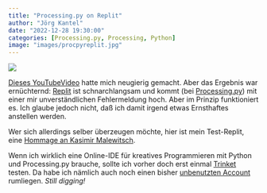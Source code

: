 ```yaml
---
title: "Processing.py on Replit"
author: "Jörg Kantel"
date: "2022-12-28 19:30:00"
categories: [Processing.py, Processing, Python]
image: "images/procpyreplit.jpg"
---
```


[![](images/procpyreplit-b.jpg)](https://www.flickr.com/photos/schockwellenreiter/52592110099/)

[Dieses YouTubeVideo](https://www.youtube.com/watch?v=kTOkdaNMGac) hatte mich neugierig gemacht. Aber das Ergebnis war ernüchternd: [Replit](http://cognitiones.kantel-chaos-team.de/programmierung/ides/replit.html) ist schnarchlangsam und kommt (bei [Processing.py](http://cognitiones.kantel-chaos-team.de/programmierung/creativecoding/processing/processingpy.html)) mit einer mir unverständlichen Fehlermeldung hoch. Aber im Prinzip funktioniert es. Ich glaube jedoch nicht, daß ich damit irgend etwas Ernsthaftes anstellen werden.

Wer sich allerdings selber überzeugen möchte, hier ist mein Test-Replit, eine [Hommage an Kasimir Malewitsch](https://replit.com/@kantel/Test-Processingpy#main/main.py).

Wenn ich wirklich eine Online-IDE für kreatives Programmieren mit Python und Processing.py brauche, sollte ich vorher doch erst einmal [Trinket](http://cognitiones.kantel-chaos-team.de/programmierung/python/trinket.html) testen. Da habe ich nämlich auch noch einen bisher [unbenutzten Account](http://blog.schockwellenreiter.de/2022/06/2022062501.html) rumliegen. *Still digging!*